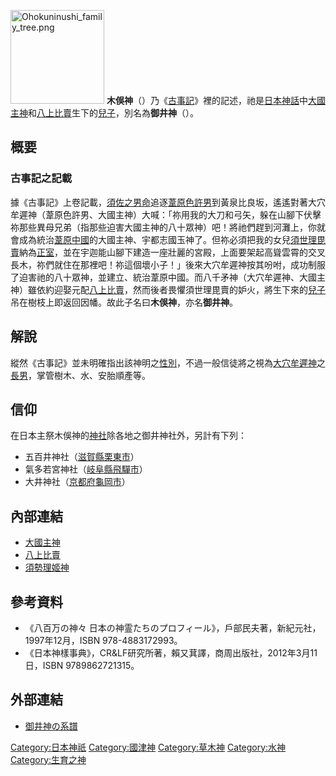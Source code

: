 [[File:Ohokuninushi_family_tree.png|150px]]
'''木俁神'''（{{lang|ja|キノマタノカミ}}）乃《[[古事記|古事記]]》裡的記述，祂是[[日本神話|日本神話]]中[[大國主神|大國主神]]和[[八上比賣|八上比賣]]生下的[[兒子|兒子]]，別名為'''御井神'''（{{lang|ja|ミイノカミ}}）。

== 概要 ==
=== 古事記之記載 ===
據《古事記》上卷記載，[[素戔嗚尊|須佐之男命]]追逐[[大國主神|葦原色許男]]到黃泉比良坂，遙遙對著大穴牟遲神（葦原色許男、大國主神）大喊：「祢用我的大刀和弓矢，躲在山腳下伏擊祢那些異母兄弟（指那些迫害大國主神的八十眾神）吧！將祂們趕到河灘上，你就會成為統治[[葦原中國|葦原中國]]的大國主神、宇都志國玉神了。但祢必須把我的女兒[[須勢理姬神|須世理毘賣]]納為[[嫡妻|正室]]，並在宇迦能山腳下建造一座壯麗的宮殿，上面要架起高聳雲霄的交叉長木，祢們就住在那裡吧！祢這個壞小子！」後來大穴牟遲神按其吩咐，成功制服了迫害祂的八十眾神，並建立、統治葦原中國。而八千矛神（大穴牟遲神、大國主神）雖依約迎娶元配[[八上比賣|八上比賣]]，然而後者畏懼須世理毘賣的妒火，將生下來的[[兒子|兒子]]吊在樹枝上即返回因幡。故此子名曰'''木俁神'''，亦名'''御井神'''。

== 解說 ==
縱然《古事記》並未明確指出該神明之[[性別|性別]]，不過一般信徒將之視為[[大國主神|大穴牟遲神]]之[[嫡庶#嫡子女|長男]]，掌管樹木、水、安胎順產等。

== 信仰 ==
在日本主祭木俁神的[[神社|神社]]除各地之御井神社外，另計有下列：
* 五百井神社（[[滋賀縣|滋賀縣]][[栗東市|栗東市]]）
* 氣多若宮神社（[[岐阜縣|岐阜縣]][[飛驒市|飛驒市]]） 
* 大井神社（[[京都府|京都府]][[龜岡市|龜岡市]]） 

== 內部連結 ==
* [[大國主神|大國主神]]
* [[八上比賣|八上比賣]]
* [[須勢理姬神|須勢理姬神]]

== 參考資料 ==
* 《八百万の神々 日本の神霊たちのプロフィール》，戶部民夫著，新紀元社，1997年12月，ISBN 978-4883172993。
* 《日本神樣事典》，CR&LF研究所著，賴又萁譯，商周出版社，2012年3月11日，ISBN 9789862721315。
{{reflist}}

== 外部連結 ==
* {{ja}}[http://wwr2.ucom.ne.jp/hetoyc15/kodaisi/miikami/miikami1.htm 御井神の系譜] {{Wayback|url=http://wwr2.ucom.ne.jp/hetoyc15/kodaisi/miikami/miikami1.htm |date=20140605114724 }}

[[Category:日本神祇|Category:日本神祇]]
[[Category:國津神|Category:國津神]]
[[Category:草木神|Category:草木神]]
[[Category:水神|Category:水神]]
[[Category:生育之神|Category:生育之神]]